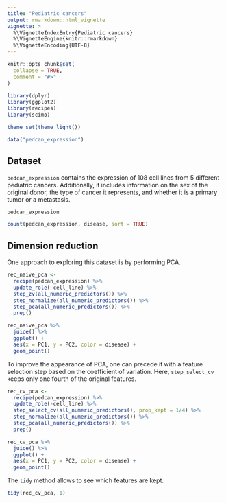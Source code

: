 ```yaml
---
title: "Pediatric cancers"
output: rmarkdown::html_vignette
vignette: >
  %\VignetteIndexEntry{Pediatric cancers}
  %\VignetteEngine{knitr::rmarkdown}
  %\VignetteEncoding{UTF-8}
---
```


```r
knitr::opts_chunk$set(
  collapse = TRUE,
  comment = "#>"
)
```

```r
library(dplyr)
library(ggplot2)
library(recipes)
library(scimo)

theme_set(theme_light())

data("pedcan_expression")
```

## Dataset

`pedcan_expression` contains the expression of 108 cell lines from 5 different pediatric cancers. Additionally, it includes information on the sex of the original donor, the type of cancer it represents, and whether it is a primary tumor or a metastasis.

```r
pedcan_expression
```

```r
count(pedcan_expression, disease, sort = TRUE)
```


## Dimension reduction

One approach to exploring this dataset is by performing PCA.

```r
rec_naive_pca <-
  recipe(pedcan_expression) %>% 
  update_role(-cell_line) %>% 
  step_zv(all_numeric_predictors()) %>% 
  step_normalize(all_numeric_predictors()) %>% 
  step_pca(all_numeric_predictors()) %>% 
  prep()

rec_naive_pca %>% 
  juice() %>% 
  ggplot() +
  aes(x = PC1, y = PC2, color = disease) +
  geom_point()
```

To improve the appearance of PCA, one can precede it with a feature selection step based on the coefficient of variation. Here, `step_select_cv` keeps only one fourth of the original features.

```r
rec_cv_pca <-
  recipe(pedcan_expression) %>% 
  update_role(-cell_line) %>% 
  step_select_cv(all_numeric_predictors(), prop_kept = 1/4) %>% 
  step_normalize(all_numeric_predictors()) %>%
  step_pca(all_numeric_predictors()) %>%
  prep()

rec_cv_pca %>% 
  juice() %>% 
  ggplot() +
  aes(x = PC1, y = PC2, color = disease) +
  geom_point()
```

The `tidy` method allows to see which features are kept.

```r
tidy(rec_cv_pca, 1)
```


